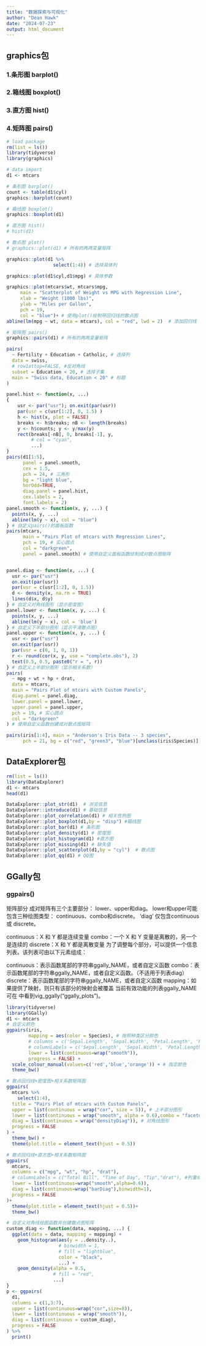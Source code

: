 ```yaml
---
title: "数据探索与可视化"
author: "Dean Hawk"
date: "2024-07-23"
output: html_document
---
```


## graphics包

### 1.条形图 barplot()
### 2.箱线图 boxplot()
### 3.直方图 hist()
### 4.矩阵图 pairs()

```r
# load package
rm(list = ls())
library(tidyverse)
library(graphics)

# data import
d1 <- mtcars

# 条形图 barplot()
count <- table(d1$cyl)
graphics::barplot(count)

# 箱线图 boxplot()
graphics::boxplot(d1)

# 直方图 hist()
# hist(d1)

# 散点图 plot()
# graphics::plot(d1) # 所有的两两变量矩阵

graphics::plot(d1 %>% 
                 select(1:4)) # 选择具体列

graphics::plot(d1$cyl,d1$mpg) # 具体参数

graphics::plot(mtcars$wt, mtcars$mpg,
     main = "Scatterplot of Weight vs MPG with Regression Line",
     xlab = "Weight (1000 lbs)",
     ylab = "Miles per Gallon",
     pch = 19,
     col = "blue")+ # 使用plot()绘制带回归线的散点图
abline(lm(mpg ~ wt, data = mtcars), col = "red", lwd = 2)  # 添加回归线

# 矩阵图 pairs()
graphics::pairs(d1) # 所有的两两变量矩阵

pairs(
  ~ Fertility + Education + Catholic, # 选择列
  data = swiss,
  # row1attop=FALSE, #反对角线
  subset = Education < 20, # 选择子集
  main = "Swiss data, Education < 20" # 标题
)

panel.hist <- function(x, ...)
{
    usr <- par("usr"); on.exit(par(usr))
    par(usr = c(usr[1:2], 0, 1.5) )
    h <- hist(x, plot = FALSE)
    breaks <- h$breaks; nB <- length(breaks)
    y <- h$counts; y <- y/max(y)
    rect(breaks[-nB], 0, breaks[-1], y, 
         # col = "cyan",
         ...)
}
pairs(d1[1:5], 
      panel = panel.smooth,
      cex = 1.5, 
      pch = 24, # 三角形
      bg = "light blue", 
      horOdd=TRUE,
      diag.panel = panel.hist, 
      cex.labels = 2, 
      font.labels = 2)
panel.smooth <- function(x, y, ...) {
  points(x, y, ...)
  abline(lm(y ~ x), col = "blue")
} # 自定义pairs()的面板函数
pairs(mtcars,
      main = "Pairs Plot of mtcars with Regression Lines",
      pch = 19, # 实心圆点
      col = "darkgreen",
      panel = panel.smooth) # 使用自定义面板函数绘制成对散点图矩阵


panel.diag <- function(x, ...) {
  usr <- par("usr")
  on.exit(par(usr))
  par(usr = c(usr[1:2], 0, 1.5))
  d <- density(x, na.rm = TRUE)
  lines(d$x, d$y)
} # 自定义对角线图形（显示密度图）
panel.lower <- function(x, y, ...) {
  points(x, y, ...)
  abline(lm(y ~ x), col = 'blue')
} # 自定义下半部分图形（显示平滑散点图）
panel.upper <- function(x, y, ...) {
  usr <- par("usr")
  on.exit(par(usr))
  par(usr = c(0, 1, 0, 1))
  r <- round(cor(x, y, use = "complete.obs"), 2)
  text(0.5, 0.5, paste0("r = ", r))
} # 自定义上半部分图形（显示相关系数）
pairs(
  ~ mpg + wt + hp + drat,
  data = mtcars,
  main = "Pairs Plot of mtcars with Custom Panels",
  diag.panel = panel.diag,
  lower.panel = panel.lower,
  upper.panel = panel.upper,
  pch = 19, # 实心圆点
  col = "darkgreen"
) # 使用自定义函数创建成对散点图矩阵

pairs(iris[1:4], main = "Anderson's Iris Data -- 3 species",
      pch = 21, bg = c("red", "green3", "blue")[unclass(iris$Species)]) #自定义颜色
```

## DataExplorer包

```r
rm(list = ls())
library(DataExplorer)
d1 <- mtcars
head(d1)

DataExplorer::plot_str(d1)  # 浏览信息
DataExplorer::introduce(d1) # 基础信息
DataExplorer::plot_correlation(d1) # 相关性热图
DataExplorer::plot_boxplot(d1,by = "disp") #箱线图
DataExplorer::plot_bar(d1) # 条形图
DataExplorer::plot_density(d1) # 密度图
DataExplorer::plot_histogram(d1) #直方图
DataExplorer::plot_missing(d1) # 缺失值
DataExplorer::plot_scatterplot(d1,by = "cyl")  # 散点图
DataExplorer::plot_qq(d1) # QQ图
```

## GGally包

### ggpairs()

矩阵部分
成对矩阵有三个主要部分： lower、upper和diag。 lower和upper可能包含三种绘图类型： continuous、combo和discrete。 'diag' 仅包含continuous或 discrete。

  continuous：X 和 Y 都是连续变量
  combo：一个 X 和 Y 变量是离散的，另一个是连续的
  discrete：X 和 Y 都是离散变量
为了调整每个部分，可以提供一个信息列表。该列表可由以下元素组成：

  continuous：表示函数尾部的字符串ggally_NAME，或者自定义函数
  combo：表示函数尾部的字符串ggally_NAME，或者自定义函数。（不适用于列表diag）
  discrete：表示函数尾部的字符串ggally_NAME，或者自定义函数
  mapping：如果提供了映射，则只有该部分的映射会被覆盖
当前有效功能的列表ggally_NAME可在 中看到vig_ggally("ggally_plots")。

```r
library(tidyverse)
library(GGally)
d1 <- mtcars
# 自定义颜色
ggpairs(iris, 
        mapping = aes(color = Species), # 按照种类区分颜色
        # columns = c('Sepal.Length', 'Sepal.Width', 'Petal.Length', 'Petal.Width'),
        # columnLabels = c('Sepal.Length', 'Sepal.Width', 'Petal.Length', 'Petal.Width','Species'),
        lower = list(continuous=wrap("smooth")),
        progress = FALSE) + 
  scale_colour_manual(values=c('red','blue','orange')) + # 指定颜色
  theme_bw()

# 散点回归线+密度图+相关系数矩阵图
ggpairs(
  mtcars %>% 
    select(1:4),
  title = "Pairs Plot of mtcars with Custom Panels",
  upper = list(continuous = wrap("cor", size = 5)), # 上半部分图形
  lower = list(continuous = wrap("smooth", alpha = 0.6),combo = "facetdensity"), # 下半部分图形
  diag = list(continuous = wrap("densityDiag")), # 对角线图形
  progress = FALSE
) + 
  theme_bw() + 
  theme(plot.title = element_text(hjust = 0.5))

# 散点回归线+直方图+相关系数矩阵图
ggpairs(
  mtcars,
  columns = c("mpg", "wt", "hp", "drat"),
  # columnLabels = c("Total Bill", "Time of Day", "Tip","drat"), #列重命名
  lower = list(continuous=wrap("smooth",alpha=0.6)),
  diag = list(continuous=wrap("barDiag"),binwidth=1),
  progress = FALSE
)+
  theme(plot.title = element_text(hjust = 0.5))+
  theme_bw()

# 自定义对角线绘图函数并创建散点图矩阵
custom_diag <- function(data, mapping, ...) {
  ggplot(data = data, mapping = mapping) +
    geom_histogram(aes(y = ..density..), 
                   # binwidth = 1, 
                   # fill = "lightblue", 
                   color = "black", 
                   ...) +
    geom_density(alpha = 0.5,
                 # fill = "red",
                 ...)
}
p <- ggpairs(
  d1,
  columns = c(1,3:7),
  upper = list(continuous=wrap("cor",size=8)),
  lower = list(continuous = wrap("smooth")),
  diag = list(continuous = custom_diag),
  progress = FALSE
) %>% 
  print()
```
